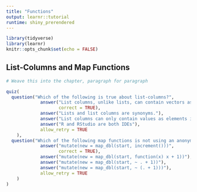 ```yaml
---
title: "Functions"
output: learnr::tutorial
runtime: shiny_prerendered
---
```


```r
library(tidyverse)
library(learnr)
knitr::opts_chunk$set(echo = FALSE)
```


## List-Columns and Map Functions

```r

# Weave this into the chapter, paragraph for paragraph

quiz(
  question("Which of the following is true about list-columns?",
             answer("List columns, unlike lists, can contain vectors as elements in the list.", 
                    correct = TRUE),
             answer("Lists and list columns are synonyms."),
             answer("List columns can only contain values as elements in the list."),
             answer("R and RStudio are both IDEs"),
             allow_retry = TRUE
    ),
  question("Which of the following map functions is not using an anonymous function? ",
             answer("mutate(new = map_dbl(start, increment()))", 
                    correct = TRUE),
             answer("mutate(new = map_dbl(start, function(x) x + 1))"),
             answer("mutate(new = map_dbl(start, ~ . + 1))"),
             answer("mutate(new = map_dbl(start, ~ (. + 1)))"),
             allow_retry = TRUE
    )
)
```

